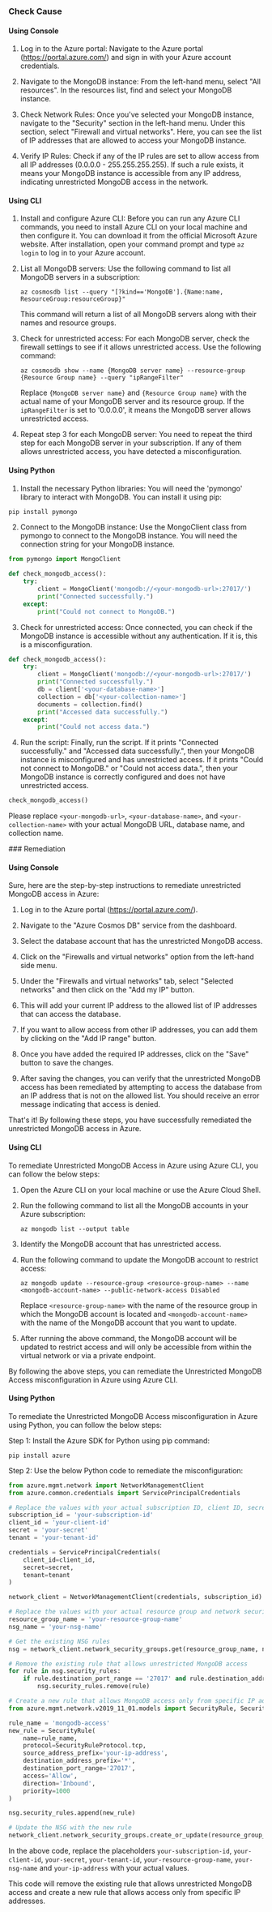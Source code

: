 

<Tabs><Tab title='Cause'>
### Check Cause

#### Using Console

1. Log in to the Azure portal: Navigate to the Azure portal (https://portal.azure.com/) and sign in with your Azure account credentials.

2. Navigate to the MongoDB instance: From the left-hand menu, select "All resources". In the resources list, find and select your MongoDB instance.

3. Check Network Rules: Once you've selected your MongoDB instance, navigate to the "Security" section in the left-hand menu. Under this section, select "Firewall and virtual networks". Here, you can see the list of IP addresses that are allowed to access your MongoDB instance.

4. Verify IP Rules: Check if any of the IP rules are set to allow access from all IP addresses (0.0.0.0 - 255.255.255.255). If such a rule exists, it means your MongoDB instance is accessible from any IP address, indicating unrestricted MongoDB access in the network.

#### Using CLI

1. Install and configure Azure CLI: Before you can run any Azure CLI commands, you need to install Azure CLI on your local machine and then configure it. You can download it from the official Microsoft Azure website. After installation, open your command prompt and type `az login` to log in to your Azure account.

2. List all MongoDB servers: Use the following command to list all MongoDB servers in a subscription:
   ```
   az cosmosdb list --query "[?kind=='MongoDB'].{Name:name, ResourceGroup:resourceGroup}"
   ```
   This command will return a list of all MongoDB servers along with their names and resource groups.

3. Check for unrestricted access: For each MongoDB server, check the firewall settings to see if it allows unrestricted access. Use the following command:
   ```
   az cosmosdb show --name {MongoDB server name} --resource-group {Resource Group name} --query "ipRangeFilter"
   ```
   Replace `{MongoDB server name}` and `{Resource Group name}` with the actual name of your MongoDB server and its resource group. If the `ipRangeFilter` is set to '0.0.0.0', it means the MongoDB server allows unrestricted access.

4. Repeat step 3 for each MongoDB server: You need to repeat the third step for each MongoDB server in your subscription. If any of them allows unrestricted access, you have detected a misconfiguration.

#### Using Python

1. Install the necessary Python libraries: You will need the 'pymongo' library to interact with MongoDB. You can install it using pip:

```python
pip install pymongo
```

2. Connect to the MongoDB instance: Use the MongoClient class from pymongo to connect to the MongoDB instance. You will need the connection string for your MongoDB instance. 

```python
from pymongo import MongoClient

def check_mongodb_access():
    try:
        client = MongoClient('mongodb://<your-mongodb-url>:27017/')
        print("Connected successfully.")
    except:
        print("Could not connect to MongoDB.")
```

3. Check for unrestricted access: Once connected, you can check if the MongoDB instance is accessible without any authentication. If it is, this is a misconfiguration.

```python
def check_mongodb_access():
    try:
        client = MongoClient('mongodb://<your-mongodb-url>:27017/')
        print("Connected successfully.")
        db = client['<your-database-name>']
        collection = db['<your-collection-name>']
        documents = collection.find()
        print("Accessed data successfully.")
    except:
        print("Could not access data.")
```

4. Run the script: Finally, run the script. If it prints "Connected successfully." and "Accessed data successfully.", then your MongoDB instance is misconfigured and has unrestricted access. If it prints "Could not connect to MongoDB." or "Could not access data.", then your MongoDB instance is correctly configured and does not have unrestricted access.

```python
check_mongodb_access()
```

Please replace `<your-mongodb-url>`, `<your-database-name>`, and `<your-collection-name>` with your actual MongoDB URL, database name, and collection name.

</Tab>

<Tab title='Remediation'>
### Remediation

#### Using Console

Sure, here are the step-by-step instructions to remediate unrestricted MongoDB access in Azure:

1. Log in to the Azure portal (https://portal.azure.com/).

2. Navigate to the "Azure Cosmos DB" service from the dashboard.

3. Select the database account that has the unrestricted MongoDB access.

4. Click on the "Firewalls and virtual networks" option from the left-hand side menu.

5. Under the "Firewalls and virtual networks" tab, select "Selected networks" and then click on the "Add my IP" button.

6. This will add your current IP address to the allowed list of IP addresses that can access the database.

7. If you want to allow access from other IP addresses, you can add them by clicking on the "Add IP range" button.

8. Once you have added the required IP addresses, click on the "Save" button to save the changes.

9. After saving the changes, you can verify that the unrestricted MongoDB access has been remediated by attempting to access the database from an IP address that is not on the allowed list. You should receive an error message indicating that access is denied.

That's it! By following these steps, you have successfully remediated the unrestricted MongoDB access in Azure.

#### Using CLI

To remediate Unrestricted MongoDB Access in Azure using Azure CLI, you can follow the below steps:

1. Open the Azure CLI on your local machine or use the Azure Cloud Shell.
2. Run the following command to list all the MongoDB accounts in your Azure subscription:

   ```
   az mongodb list --output table
   ```
   
3. Identify the MongoDB account that has unrestricted access.
4. Run the following command to update the MongoDB account to restrict access:

   ```
   az mongodb update --resource-group <resource-group-name> --name <mongodb-account-name> --public-network-access Disabled
   ```
   
   Replace `<resource-group-name>` with the name of the resource group in which the MongoDB account is located and `<mongodb-account-name>` with the name of the MongoDB account that you want to update.
   
5. After running the above command, the MongoDB account will be updated to restrict access and will only be accessible from within the virtual network or via a private endpoint.

By following the above steps, you can remediate the Unrestricted MongoDB Access misconfiguration in Azure using Azure CLI.

#### Using Python

To remediate the Unrestricted MongoDB Access misconfiguration in Azure using Python, you can follow the below steps:

Step 1: Install the Azure SDK for Python using pip command:

```
pip install azure
```

Step 2: Use the below Python code to remediate the misconfiguration:

```python
from azure.mgmt.network import NetworkManagementClient
from azure.common.credentials import ServicePrincipalCredentials

# Replace the values with your actual subscription ID, client ID, secret key and tenant ID
subscription_id = 'your-subscription-id'
client_id = 'your-client-id'
secret = 'your-secret'
tenant = 'your-tenant-id'

credentials = ServicePrincipalCredentials(
    client_id=client_id,
    secret=secret,
    tenant=tenant
)

network_client = NetworkManagementClient(credentials, subscription_id)

# Replace the values with your actual resource group and network security group names
resource_group_name = 'your-resource-group-name'
nsg_name = 'your-nsg-name'

# Get the existing NSG rules
nsg = network_client.network_security_groups.get(resource_group_name, nsg_name)

# Remove the existing rule that allows unrestricted MongoDB access
for rule in nsg.security_rules:
    if rule.destination_port_range == '27017' and rule.destination_address_prefix == '*':
        nsg.security_rules.remove(rule)

# Create a new rule that allows MongoDB access only from specific IP addresses
from azure.mgmt.network.v2019_11_01.models import SecurityRule, SecurityRuleProtocol

rule_name = 'mongodb-access'
new_rule = SecurityRule(
    name=rule_name,
    protocol=SecurityRuleProtocol.tcp,
    source_address_prefix='your-ip-address',
    destination_address_prefix='*',
    destination_port_range='27017',
    access='Allow',
    direction='Inbound',
    priority=1000
)

nsg.security_rules.append(new_rule)

# Update the NSG with the new rule
network_client.network_security_groups.create_or_update(resource_group_name, nsg_name, nsg)
```

In the above code, replace the placeholders `your-subscription-id`, `your-client-id`, `your-secret`, `your-tenant-id`, `your-resource-group-name`, `your-nsg-name` and `your-ip-address` with your actual values.

This code will remove the existing rule that allows unrestricted MongoDB access and create a new rule that allows access only from specific IP addresses.


</Tab>
</Tabs>